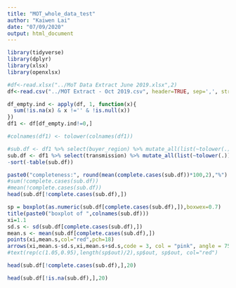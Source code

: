 ```yaml
---
title: "MOT_whole_data_test"
author: "Kaiwen Lai"
date: "07/09/2020"
output: html_document
---
```


```r
library(tidyverse)
library(dplyr)
library(xlsx)
library(openxlsx)
```
```r
#df<-read.xlsx("../MoT Data Extract June 2019.xlsx",2)
df<-read.csv("../MOT Extract - Oct 2019.csv", header=TRUE, sep=',', stringsAsFactors=FALSE)

df_empty.ind <- apply(df, 1, function(x){
  sum(!is.na(x) & x !='' & !is.null(x))
}) 
df1 <- df[df_empty.ind!=0,]

#colnames(df1) <- tolower(colnames(df1))

```

```r
#sub.df <- df1 %>% select(buyer_region) %>% mutate_all(list(~tolower(.)))
sub.df <- df1 %>% select(transmission) %>% mutate_all(list(~tolower(.)))
-sort(-table(sub.df))
```
```r
paste0("completeness:", round(mean(complete.cases(sub.df))*100,2),"%")
#sum(!complete.cases(sub.df))
#mean(!complete.cases(sub.df))
head(sub.df[!complete.cases(sub.df),])
```
```r
sp = boxplot(as.numeric(sub.df[complete.cases(sub.df),]),boxwex=0.7)
title(paste0("boxplot of ",colnames(sub.df)))
xi=1.1
sd.s <- sd(sub.df[complete.cases(sub.df),])
mean.s <- mean(sub.df[complete.cases(sub.df),])
points(xi,mean.s,col="red",pch=18)
arrows(xi,mean.s-sd.s,xi,mean.s+sd.s,code = 3, col = "pink", angle = 75, length = 0.1)
#text(rep(c(1.05,0.95),length(sp$out)/2),sp$out, sp$out, col="red")

```

```r
head(sub.df[!complete.cases(sub.df),],20)
```

```r
head(sub.df[!is.na(sub.df),],20)
```









